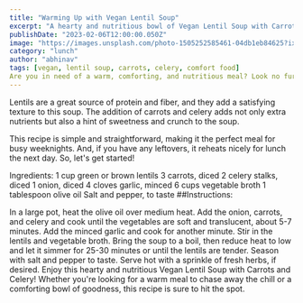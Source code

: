```yaml
---
title: "Warming Up with Vegan Lentil Soup"
excerpt: "A hearty and nutritious bowl of Vegan Lentil Soup with Carrots and Celery, perfect for cold winter days or as a comforting meal any time of year."
publishDate: "2023-02-06T12:00:00.050Z"
image: "https://images.unsplash.com/photo-1505252585461-04db1eb84625?ixlib=rb-4.0.3&ixid=MnwxMjA3fDB8MHxwaG90by1wYWdlfHx8fGVufDB8fHx8&auto=format&fit=crop&w=408&q=80"
category: "lunch"
author: "abhinav"
tags: [vegan, lentil soup, carrots, celery, comfort food]
Are you in need of a warm, comforting, and nutritious meal? Look no further than this Vegan Lentil Soup recipe! Packed with healthy ingredients like lentils, carrots, and celery, this soup is not only delicious but also good for you.
---
```

Lentils are a great source of protein and fiber, and they add a satisfying texture to this soup. The addition of carrots and celery adds not only extra nutrients but also a hint of sweetness and crunch to the soup.

This recipe is simple and straightforward, making it the perfect meal for busy weeknights. And, if you have any leftovers, it reheats nicely for lunch the next day. So, let's get started!

Ingredients:
1 cup green or brown lentils
3 carrots, diced
2 celery stalks, diced
1 onion, diced
4 cloves garlic, minced
6 cups vegetable broth
1 tablespoon olive oil
Salt and pepper, to taste
##Instructions:

In a large pot, heat the olive oil over medium heat.
Add the onion, carrots, and celery and cook until the vegetables are soft and translucent, about 5-7 minutes.
Add the minced garlic and cook for another minute.
Stir in the lentils and vegetable broth.
Bring the soup to a boil, then reduce heat to low and let it simmer for 25-30 minutes or until the lentils are tender.
Season with salt and pepper to taste.
Serve hot with a sprinkle of fresh herbs, if desired.
Enjoy this hearty and nutritious Vegan Lentil Soup with Carrots and Celery! Whether you're looking for a warm meal to chase away the chill or a comforting bowl of goodness, this recipe is sure to hit the spot.
